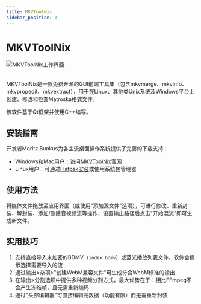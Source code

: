 ```yaml
---
title: MKVToolNix
sidebar_position: 4
---
```


# MKVToolNix

<picture>
    <source srcset="https://raw.githubusercontent.com/av1-community-contributors/images/main/mkvtoolnix-gui-workload.avif" type="image/avif" />
    <img src="https://raw.githubusercontent.com/av1-community-contributors/images/main/mkvtoolnix-gui-workload.webp" alt="MKVToolNix工作界面" />
</picture>
<br/><br/>

MKVToolNix是一款免费开源的GUI前端工具集（包含mkvmerge、mkvinfo、mkvpropedit、mkvextract），用于在Linux、其他类Unix系统及Windows平台上创建、修改和检查Matroska格式文件。

该软件基于Qt框架并使用C++编写。

## 安装指南

开发者Moritz Bunkus为各主流桌面操作系统提供了完善的下载支持：
- Windows和Mac用户：访问[MKVToolNix官网](https://mkvtoolnix.download/downloads.html)
- Linux用户：可通过[Flatpak安装](https://flathub.org/apps/org.bunkus.mkvtoolnix-gui)或使用系统包管理器

## 使用方法

将媒体文件拖放至应用界面（或使用"添加源文件"选项），可进行修改、重新封装、解封装、添加/删除音视频流等操作，设置输出路径后点击"开始混流"即可生成新文件。

## 实用技巧

1. 支持直接导入未加密的BDMV（``index.bdmv``）或蓝光播放列表文件，软件会提示选择需要导入的流
2. 通过输出>杂项>"创建WebM兼容文件"可生成符合WebM标准的输出
3. 在输出>分割选项中提供多种视频分割方式，最大优势在于：相比FFmpeg不会产生冻结帧，且无需重新编码
4. 通过"头部编辑器"可直接编辑元数据（功能有限）而无需重新封装